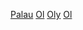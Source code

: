 [[Category:奧林匹克運動會代表團|Palau]]
[[Category:帛琉體育國家隊|Ol]]
[[Category:綜合運動會帛琉代表團|Oly]]
[[Category:帛琉體育|Ol]]